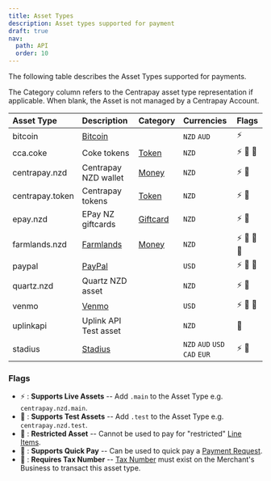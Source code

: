```yaml
---
title: Asset Types
description: Asset types supported for payment
draft: true
nav:
  path: API
  order: 10
---
```


The following table describes the Asset Types supported for payments.

The Category column refers to the Centrapay asset type representation if
applicable. When blank, the Asset is not managed by a Centrapay Account.

|   Asset Type    |                Description                |                Category                 |          Currencies           |  Flags   |
| :-------------- | :---------------------------------------- | :-------------------------------------- | :---------------------------- | :------- |
| bitcoin         | [Bitcoin](https://bitcoin.org/en/)        |                                         | `NZD` `AUD`                   | ⚡️       |
| cca.coke        | Coke tokens                               | [Token](/api/assets#token-model)        | `NZD`                         | ⚡️ 🧪 🚫   |
| centrapay.nzd   | Centrapay NZD wallet                      | [Money](/api/assets#money-model)        | `NZD`                         | ⚡️ 🧪     |
| centrapay.token | Centrapay tokens                          | [Token](/api/assets#token-model)        | `NZD`                         | ⚡️ 🧪     |
| epay.nzd        | EPay NZ giftcards                         | [Giftcard](/api/assets#gift-card-model) | `NZD`                         | ⚡️ 🧪     |
| farmlands.nzd   | [Farmlands](https://www.farmlands.co.nz/) | [Money](/api/assets#money-model)        | `NZD`                         | ⚡️ 🧪 💸 💼 |
| paypal          | [PayPal](https://www.paypal.com/)         |                                         | `USD`                         | ⚡️ 🧪 💸   |
| quartz.nzd      | Quartz NZD asset                          |                                         | `NZD`                         | ⚡️ 🧪     |
| venmo           | [Venmo](https://venmo.com/)               |                                         | `USD`                         | ⚡️ 🧪 💸   |
| uplinkapi       | Uplink API Test asset                     |                                         | `NZD`                         | 🧪        |
| stadius         | [Stadius](https://stadius.io)             |                                         | `NZD` `AUD` `USD` `CAD` `EUR` | ⚡️ 🧪     |


### Flags

 * ⚡️ : **Supports Live Assets** -- Add `.main` to the Asset Type e.g. `centrapay.nzd.main`.
 * 🧪 : **Supports Test Assets** -- Add `.test` to the Asset Type e.g. `centrapay.nzd.test`.
 * 🚫 : **Restricted Asset** -- Cannot be used to pay for "restricted" [Line Items](/api/payment-requests#line-item-model).
 * 💸 : **Supports Quick Pay** -- Can be used to quick pay a [Payment Request](/api/payment-requests).
 * 💼 : **Requires Tax Number** -- [Tax Number](/api/businesses#tax-number-model) must exist on the Merchant's Business to transact this asset type.
